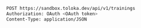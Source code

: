 ```bash
POST https://sandbox.toloka.dev/api/v1/trainings
Authorization: OAuth <OAuth token>
Content-Type: application/JSON
```